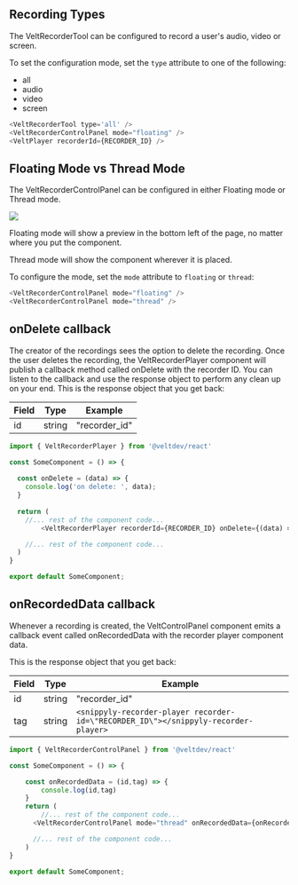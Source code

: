 ## Recording Types

The VeltRecorderTool can be configured to record a user's audio, video or screen.

To set the configuration mode, set the `type` attribute to one of the following:
 - all
 - audio 
 - video
 - screen

```js
<VeltRecorderTool type='all' />
<VeltRecorderControlPanel mode="floating" />
<VeltPlayer recorderId={RECORDER_ID} />
```


## Floating Mode vs Thread Mode

The VeltRecorderControlPanel can be configured in either Floating mode or Thread mode. 

![](https://files.readme.io/38580c5-Frame_8253.png)

Floating mode will show a preview in the bottom left of the page, no matter where you put the component.

Thread mode will show the component wherever it is placed.

To configure the mode, set the `mode` attribute to `floating` or `thread`:

```js
<VeltRecorderControlPanel mode="floating" />
<VeltRecorderControlPanel mode="thread" />
```

## onDelete callback

The creator of the recordings sees the option to delete the recording. Once the user deletes the recording, the VeltRecorderPlayer component will publish a callback method called onDelete with the recorder ID. You can listen to the callback and use the response object to perform any clean up on your end. This is the response object that you get back:

| Field    | Type                          | Example       |
| -------- | ------------------------------| --------------|
| id       | string                        | "recorder_id" |

```js
import { VeltRecorderPlayer } from '@veltdev/react'

const SomeComponent = () => {
  
  const onDelete = (data) => {
    console.log('on delete: ', data);
  }
   
  return (
  	//... rest of the component code...
		<VeltRecorderPlayer recorderId={RECORDER_ID} onDelete={(data) => onDelete(data)} />

    //... rest of the component code...
  )
}

export default SomeComponent;
```

## onRecordedData callback

Whenever a recording is created, the VeltControlPanel component emits a callback event called onRecordedData with the recorder player component data. 

This is the response object that you get back:

| Field    | Type                          | Example                                                                            |
| -------- | ------------------------------| -----------------------------------------------------------------------------------|
| id       | string                        | "recorder_id"                                                                      |
| tag       | string                        | `<snippyly-recorder-player recorder-id=\"RECORDER_ID\"></snippyly-recorder-player>` |

```js
import { VeltRecorderControlPanel } from '@veltdev/react'

const SomeComponent = () => {

    const onRecordedData = (id,tag) => {
        console.log(id,tag)
    }
    return (
    	//... rest of the component code...
      <VeltRecorderControlPanel mode="thread" onRecordedData={onRecordedData} />

      //... rest of the component code...
    )
}

export default SomeComponent;

```